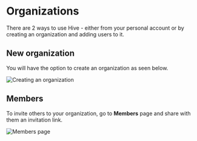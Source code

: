 # Organizations

There are 2 ways to use Hive - either from your personal account or by creating an organization and
adding users to it.

## New organization

You will have the option to create an organization as seen below.

![Creating an organization](/create-an-organization-button.png)

## Members

To invite others to your organization, go to **Members** page and share with them an invitation
link.

![Members page](/members-screenshot.png)
